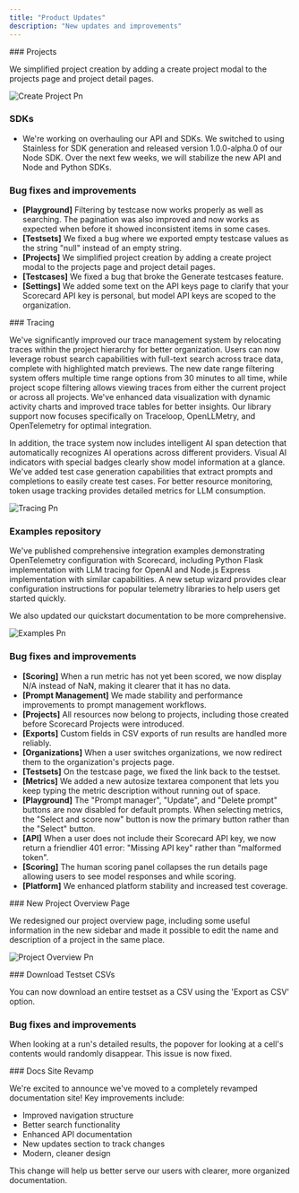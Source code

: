 ```yaml
---
title: "Product Updates"
description: "New updates and improvements"
---
```


<Update label="April 11, 2025">
  ### Projects

  We simplified project creation by adding a create project modal to the projects page and project detail pages.

  ![Create Project Pn](/images/create_project.png)

  ### SDKs

  - We're working on overhauling our API and SDKs. We switched to using Stainless for SDK generation and released version 1.0.0-alpha.0 of our Node SDK. Over the next few weeks, we will stabilize the new API and Node and Python SDKs.

  ### Bug fixes and improvements

  - **[Playground]** Filtering by testcase now works properly as well as searching. The pagination was also improved and now works as expected when before it showed inconsistent items in some cases.
  - **[Testsets]** We fixed a bug where we exported empty testcase values as the string "null" instead of an empty string.
  - **[Projects]** We simplified project creation by adding a create project modal to the projects page and project detail pages.
  - **[Testcases]** We fixed a bug that broke the Generate testcases feature.
  - **[Settings]** We added some text on the API keys page to clarify that your Scorecard API key is personal, but model API keys are scoped to the organization.
</Update>

<Update label="April 4, 2025">
  ### Tracing

  We've significantly improved our trace management system by relocating traces within the project hierarchy for better organization. Users can now leverage robust search capabilities with full-text search across trace data, complete with highlighted match previews. The new date range filtering system offers multiple time range options from 30 minutes to all time, while project scope filtering allows viewing traces from either the current project or across all projects. We've enhanced data visualization with dynamic activity charts and improved trace tables for better insights. Our library support now focuses specifically on Traceloop, OpenLLMetry, and OpenTelemetry for optimal integration.

  In addition, the trace system now includes intelligent AI span detection that automatically recognizes AI operations across different providers. Visual AI indicators with special badges clearly show model information at a glance. We've added test case generation capabilities that extract prompts and completions to easily create test cases. For better resource monitoring, token usage tracking provides detailed metrics for LLM consumption.

  ![Tracing Pn](/images/tracing.png)

  ### Examples repository

  We've published comprehensive integration examples demonstrating OpenTelemetry configuration with Scorecard, including Python Flask implementation with LLM tracing for OpenAI and Node.js Express implementation with similar capabilities. A new setup wizard provides clear configuration instructions for popular telemetry libraries to help users get started quickly.

  We also updated our quickstart documentation to be more comprehensive.

  ![Examples Pn](/images/examples.png)

  ### Bug fixes and improvements

  - **[Scoring]** When a run metric has not yet been scored, we now display N/A instead of NaN, making it clearer that it has no data.
  - **[Prompt Management]** We made stability and performance improvements to prompt management workflows.
  - **[Projects]** All resources now belong to projects, including those created before Scorecard Projects were introduced.
  - **[Exports]** Custom fields in CSV exports of run results are handled more reliably.
  - **[Organizations]** When a user switches organizations, we now redirect them to the organization's projects page.
  - **[Testsets]** On the testcase page, we fixed the link back to the testset.
  - **[Metrics]** We added a new autosize textarea component that lets you keep typing the metric description without running out of space.
  - **[Playground]** The "Prompt manager", "Update", and "Delete prompt" buttons are now disabled for default prompts. When selecting metrics, the "Select and score now" button is now the primary button rather than the "Select" button.
  - **[API]** When a user does not include their Scorecard API key, we now return a friendlier 401 error: "Missing API key" rather than "malformed token".
  - **[Scoring]** The human scoring panel collapses the run details page allowing users to see model responses and while scoring.
  - **[Platform]** We enhanced platform stability and increased test coverage.
</Update>

<Update label="March 14, 2025">
  ### New Project Overview Page

  We redesigned our project overview page, including some useful information in the new sidebar and made it possible to edit the name and description of a project in the same place.

  ![Project Overview Pn](/images/project_overview.png)
</Update>

<Update label="February 24, 2025">
  ### Download Testset CSVs

  You can now download an entire testset as a CSV using the 'Export as CSV' option.

  ### Bug fixes and improvements

  When looking at a run's detailed results, the popover for looking at a cell's contents would randomly disappear. This issue is now fixed.
</Update>

<Update label="February 13, 2025">
  ### Docs Site Revamp

  We're excited to announce we've moved to a completely revamped documentation site\! Key improvements include:

  - Improved navigation structure
  - Better search functionality
  - Enhanced API documentation
  - New updates section to track changes
  - Modern, cleaner design

  This change will help us better serve our users with clearer, more organized documentation.
</Update>